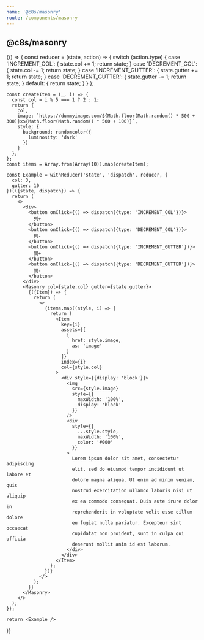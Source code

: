 ```yaml
---
name: '@c8s/masonry'
route: /components/masonry
---
```



## @c8s/masonry

<Playground>
  {() => {
    const reducer = (state, action) => {
      switch (action.type) {
        case 'INCREMENT_COL': {
          state.col += 1;
          return state;
        }
        case 'DECREMENT_COL': {
          state.col -= 1;
          return state;
        }
        case 'INCREMENT_GUTTER': {
          state.gutter += 1;
          return state;
        }
        case 'DECREMENT_GUTTER': {
          state.gutter -= 1;
          return state;
        }
        default: {
          return state;
        }
      }
    };

    const createItem = (_, i) => {
      const col = i % 5 === 1 ? 2 : 1;
      return {
        col,
        image: `https://dummyimage.com/${Math.floor(Math.random() * 500 + 300)}x${Math.floor(Math.random() * 500 + 100)}`,
        style: {
          background: randomcolor({
            luminosity: 'dark'
          })
        }
      };
    };
    const items = Array.from(Array(10)).map(createItem);

    const Example = withReducer('state', 'dispatch', reducer, {
      col: 3,
      gutter: 10
    })(({state, dispatch}) => {
      return (
        <>
          <div>
            <button onClick={() => dispatch({type: 'INCREMENT_COL'})}>
              列+
            </button>
            <button onClick={() => dispatch({type: 'DECREMENT_COL'})}>
              列-
            </button>
            <button onClick={() => dispatch({type: 'INCREMENT_GUTTER'})}>
              間+
            </button>
            <button onClick={() => dispatch({type: 'DECREMENT_GUTTER'})}>
              間-
            </button>
          </div>
          <Masonry col={state.col} gutter={state.gutter}>
            {({Item}) => {
              return (
                <>
                  {items.map((style, i) => {
                    return (
                      <Item
                        key={i}
                        assets={[
                          {
                            href: style.image,
                            as: 'image'
                          }
                        ]}
                        index={i}
                        col={style.col}
                      >
                        <div style={{display: 'block'}}>
                          <img
                            src={style.image}
                            style={{
                              maxWidth: '100%',
                              display: 'block'
                            }}
                          />
                          <div
                            style={{
                              ...style.style,
                              maxWidth: '100%',
                              color: '#000'
                            }}
                          >
                            Lorem ipsum dolor sit amet, consectetur adipiscing
                            elit, sed do eiusmod tempor incididunt ut labore et
                            dolore magna aliqua. Ut enim ad minim veniam, quis
                            nostrud exercitation ullamco laboris nisi ut aliquip
                            ex ea commodo consequat. Duis aute irure dolor in
                            reprehenderit in voluptate velit esse cillum dolore
                            eu fugiat nulla pariatur. Excepteur sint occaecat
                            cupidatat non proident, sunt in culpa qui officia
                            deserunt mollit anim id est laborum.
                          </div>
                        </div>
                      </Item>
                    );
                  })}
                </>
              );
            }}
          </Masonry>
        </>
      );
    });

    return <Example />
  }}
</Playground>

